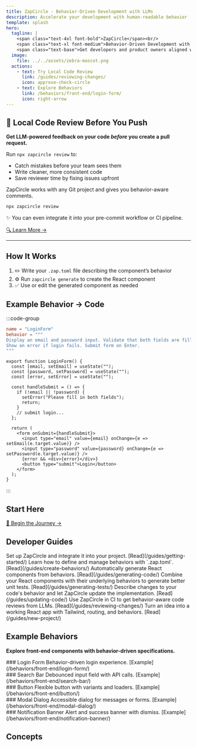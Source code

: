 ```yaml
---
title: ZapCircle - Behavior-Driven Development with LLMs
description: Accelerate your development with human-readable behavior
template: splash
hero:
  tagline: |
    <span class="text-4xl font-bold">ZapCircle</span><br/>
    <span class="text-xl font-medium">Behavior-Driven Development with LLMs</span><br/>
    <span class="text-base">Get developers and product owners aligned with behavior-driven workflows powered by AI.</span>
  image:
    file: ../../assets/zebra-mascot.png
  actions:
    - text: Try Local Code Review
      link: /guides/reviewing-changes/
      icon: approve-check-circle
    - text: Explore Behaviors
      link: /behaviors/front-end/login-form/
      icon: right-arrow
---
```



## 🧪 Local Code Review Before You Push

**Get LLM-powered feedback on your code _before_ you create a pull request.**

Run `npx zapcircle review` to:
- Catch mistakes before your team sees them
- Write cleaner, more consistent code
- Save reviewer time by fixing issues upfront

ZapCircle works with any Git project and gives you behavior-aware comments.

```bash
npx zapcircle review
```

✨ You can even integrate it into your pre-commit workflow or CI pipeline.

[🔍 Learn More →](/guides/reviewing-changes/)

---

## How It Works

1. ✏️ Write your `.zap.toml` file describing the component’s behavior
2. ⚙️ Run `zapcircle generate` to create the React component
3. ✅ Use or edit the generated component as needed

## Example Behavior → Code

:::code-group
```toml [.zap.toml]
name = "LoginForm"
behavior = """
Display an email and password input. Validate that both fields are filled.
Show an error if login fails. Submit form on Enter.
"""
```
```tsx [LoginForm.tsx]
export function LoginForm() {
  const [email, setEmail] = useState("");
  const [password, setPassword] = useState("");
  const [error, setError] = useState("");

  const handleSubmit = () => {
    if (!email || !password) {
      setError("Please fill in both fields");
      return;
    }
    // submit login...
  };

  return (
    <form onSubmit={handleSubmit}>
      <input type="email" value={email} onChange={e => setEmail(e.target.value)} />
      <input type="password" value={password} onChange={e => setPassword(e.target.value)} />
      {error && <div>{error}</div>}
      <button type="submit">Login</button>
    </form>
  );
}
```
:::

## Start Here

[🧭 Begin the Journey →](/guides/getting-started/)

## Developer Guides

<CardGrid stagger>
	<Card title="Getting Started" icon="rocket">
		Set up ZapCircle and integrate it into your project.
		[Read](/guides/getting-started/)
	</Card>
	<Card title="Create Behaviors" icon="pencil">
		Learn how to define and manage behaviors with `.zap.toml`.
		[Read](/guides/create-behaviors/)
	</Card>
	<Card title="Generating Code" icon="seti:react">
		Automatically generate React components from behaviors.
		[Read](/guides/generating-code/)
	</Card>
	<Card title="Generating Tests" icon="seti:javascript">
		Combine your React components with their underlying behaviors to generate better unit tests.
		[Read](/guides/generating-tests/)
	</Card>
	<Card title="Updating Code" icon="pen">
		Describe changes to your code's behavior and let ZapCircle update the implementation.
		[Read](/guides/updating-code/)
	</Card>
	<Card title="Reviewing Pull Requests" icon="approve-check-circle">
		Use ZapCircle in CI to get behavior-aware code reviews from LLMs.
		[Read](/guides/reviewing-changes/)
	</Card>
	<Card title="Creating New Projects" icon="sparkles">
		Turn an idea into a working React app with Tailwind, routing, and behaviors.
		[Read](/guides/new-project/)
	</Card>
</CardGrid>

## Example Behaviors

**Explore front-end components with behavior-driven specifications.**

<div class="behavior-grid">
	<div>
		### Login Form
		Behavior-driven login experience.
		[Example](/behaviors/front-end/login-form/)
	</div>
	<div>
		### Search Bar
		Debounced input field with API calls.
		[Example](/behaviors/front-end/search-bar/)
	</div>
	<div>
		### Button
		Flexible button with variants and loaders.
		[Example](/behaviors/front-end/button/)
	</div>
	<div>
		### Modal Dialog
		Accessible dialog for messages or forms.
		[Example](/behaviors/front-end/modal-dialog/)
	</div>
	<div>
		### Notification Banner
		Alert and success banner with dismiss.
		[Example](/behaviors/front-end/notification-banner/)
	</div>
</div>

<style>
{`
.behavior-grid {
	display: grid;
	grid-template-columns: repeat(auto-fit, minmax(200px, 1fr));
	gap: 1.5rem;
	padding: 1rem 0;
}
.behavior-grid div {
	padding: 1rem;
	border: 1px solid #e0e0e0;
	border-radius: 8px;
	background-color: #f9f9f9;
}
.behavior-grid div a {
	color: #0078d4;
	text-decoration: none;
}
@media (prefers-color-scheme: dark) {
	.behavior-grid div {
		border: 1px solid #444444;
		background-color: #2e2e2e;
		color: #ffffff;
	}
	.behavior-grid div a {
		color: #b6c6fa;
	}
}
`}
</style>

## Concepts

<CardGrid stagger>
	<LinkCard title="Behavior-Driven Development (BDD)" href="/concepts/behavior-driven-development" description="Learn how Behavior-Driven Development works in 2025 with ZapCircle and LLM-powered code generation."></LinkCard>
	<LinkCard title="Developer Workflow" href="/concepts/developer-workflow" description="Integrate ZapCircle into your dev workflow to streamline collaboration and reduce drift."></LinkCard>
</CardGrid>
